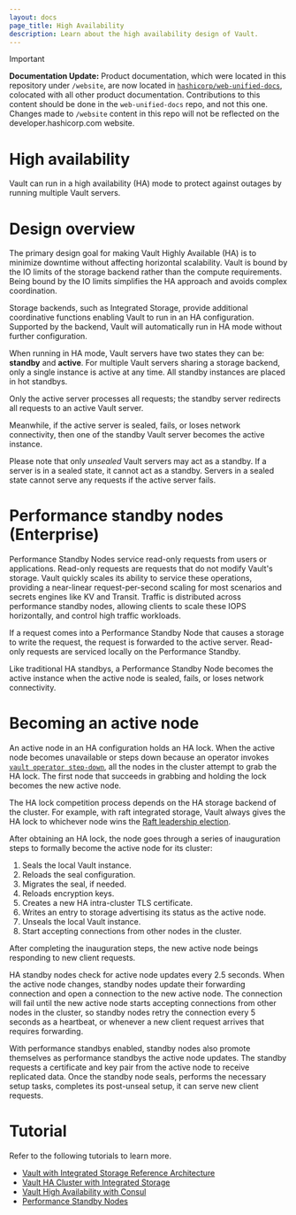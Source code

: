 ```yaml
---
layout: docs
page_title: High Availability
description: Learn about the high availability design of Vault.
---
```


> [!IMPORTANT]  
> **Documentation Update:** Product documentation, which were located in this repository under `/website`, are now located in [`hashicorp/web-unified-docs`](https://github.com/hashicorp/web-unified-docs), colocated with all other product documentation. Contributions to this content should be done in the `web-unified-docs` repo, and not this one. Changes made to `/website` content in this repo will not be reflected on the developer.hashicorp.com website.

# High availability

Vault can run in a high availability (HA) mode to protect against outages by running multiple Vault servers.


# Design overview

The primary design goal for making Vault Highly Available (HA) is to
minimize downtime without affecting horizontal scalability. Vault is
bound by the IO limits of the storage backend rather than the compute
requirements. Being bound by the IO limits simplifies the HA approach and avoids complex
coordination.

Storage backends, such as Integrated Storage, provide additional coordinative
functions enabling Vault to run in an HA configuration. Supported
by the backend, Vault will automatically run in HA mode without further
configuration.

When running in HA mode, Vault servers have two states they
can be: **standby** and **active**. For multiple Vault servers sharing a storage
backend, only a single instance is active at any time. All standby instances are placed in hot standbys.

Only the active server processes all requests; the standby server redirects all requests to an active Vault server.

Meanwhile, if the active server is sealed, fails, or loses network connectivity,
then one of the standby Vault server becomes the active instance.

Please note that only _unsealed_ Vault servers may act as a standby.
If a server is in a sealed state, it cannot act as a standby. Servers in a sealed state cannot
 serve any requests if the active server fails.

# Performance standby nodes (Enterprise)

Performance Standby Nodes service read-only requests from users or applications.
Read-only requests are requests that do not modify Vault's storage. Vault quickly scales its ability to service these operations,
providing a near-linear request-per-second scaling for most scenarios and secrets engines like KV and Transit. Traffic is distributed across performance standby nodes, allowing clients to scale these IOPS horizontally, and control high traffic workloads.

If a request comes into a Performance Standby Node that causes a storage to write
the request, the request is forwarded to the active server. Read-only requests are serviced locally on the Performance Standby.

Like traditional HA standbys, a Performance Standby Node becomes the active instance when the active node is sealed, fails, or loses
network connectivity.

# Becoming an active node

An active node in an HA configuration holds an HA lock. When the active node becomes
unavailable or steps down because an operator invokes
[`vault operator step-down`](/vault/docs/commands/operator/step-down), all the
nodes in the cluster attempt to grab the HA lock. The first node that succeeds
in grabbing and holding the lock becomes the new active node.

The HA lock competition process depends on the HA storage backend of the cluster.
For example, with raft integrated storage, Vault always gives the HA lock to
whichever node wins the
[Raft leadership election](/vault/docs/internals/integrated-storage#leadership-elections).

After obtaining an HA lock, the node goes through a series of inauguration steps
to formally become the active node for its cluster:

1. Seals the local Vault instance.
1. Reloads the seal configuration.
1. Migrates the seal, if needed.
1. Reloads encryption keys.
1. Creates a new HA intra-cluster TLS certificate.
1. Writes an entry to storage advertising its status as the active node.
1. Unseals the local Vault instance.
1. Start accepting connections from other nodes in the cluster.

After completing the inauguration steps, the new active node beings responding to new
client requests.

HA standby nodes check for active node updates every 2.5 seconds.
When the active node changes, standby nodes update their forwarding connection
and open a connection to the new active node. The connection will fail until the
new active node starts accepting connections from other nodes in the cluster, so
standby nodes retry the connection every 5 seconds as a heartbeat, or whenever a
new client request arrives that requires forwarding.

With performance standbys enabled, standby nodes also promote themselves as
performance standbys the active node updates. The standby requests a certificate
and key pair from the active node to receive replicated data. Once the standby
node seals, performs the necessary setup tasks, completes its post-unseal setup,
it can serve new client requests.

# Tutorial

Refer to the following tutorials to learn more.

- [Vault with Integrated Storage Reference Architecture](/vault/tutorials/day-one-raft/raft-reference-architecture)
- [Vault HA Cluster with Integrated Storage](/vault/tutorials/raft/raft-storage)
- [Vault High Availability with Consul](/vault/tutorials/day-one-consul/ha-with-consul)
- [Performance Standby Nodes](/vault/tutorials/enterprise/performance-standbys)

